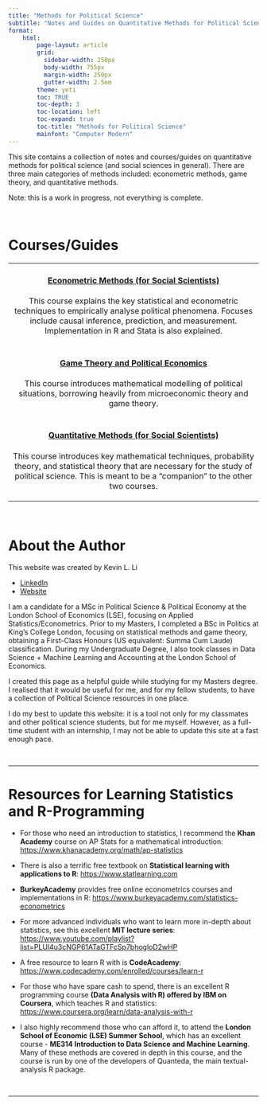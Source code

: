 ```yaml
---
title: "Methods for Political Science"
subtitle: "Notes and Guides on Quantitative Methods for Political Science"
format:
    html:
        page-layout: article
        grid:
          sidebar-width: 250px
          body-width: 755px
          margin-width: 250px
          gutter-width: 2.5em
        theme: yeti
        toc: TRUE
        toc-depth: 3
        toc-location: left
        toc-expand: true
        toc-title: "Methods for Political Science"
        mainfont: "Computer Modern"
---
```


This site contains a collection of notes and courses/guides on quantitative methods for political science (and social sciences in general). There are three main categories of methods included: econometric methods, game theory, and quantitative methods.

Note: this is a work in progress, not everything is complete.

<br />

# Courses/Guides

+:-------------------------------------------------------------------------------------------------------------------------------------------------------------------------------------------------------------------------------:+
| #### [Econometric Methods (for Social Scientists)](https://politicalscience.github.io/metrics)                                                                                                                                  |
|                                                                                                                                                                                                                                 |
| This course explains the key statistical and econometric techniques to empirically analyse political phenomena. Focuses include causal inference, prediction, and measurement. Implementation in R and Stata is also explained. |
+---------------------------------------------------------------------------------------------------------------------------------------------------------------------------------------------------------------------------------+
| #### [Game Theory and Political Economics](https://politicalscience.github.io/gametheory)                                                                                                                                       |
|                                                                                                                                                                                                                                 |
| This course introduces mathematical modelling of political situations, borrowing heavily from microeconomic theory and game theory.                                                                                             |
+---------------------------------------------------------------------------------------------------------------------------------------------------------------------------------------------------------------------------------+
| #### [Quantitative Methods (for Social Scientists)](https://politicalscience.github.io/maths)                                                                                                                                   |
|                                                                                                                                                                                                                                 |
| This course introduces key mathematical techniques, probability theory, and statistical theory that are necessary for the study of political science. This is meant to be a "companion" to the other two courses.               |
+---------------------------------------------------------------------------------------------------------------------------------------------------------------------------------------------------------------------------------+

<br />

# About the Author {#creator}

This website was created by Kevin L. Li

-   [LinkedIn](https://www.linkedin.com/in/kevinlingfengli/)
-   [Website](https://kevinli03.github.io)

I am a candidate for a MSc in Political Science & Political Economy at the London School of Economics (LSE), focusing on Applied Statistics/Econometrics. Prior to my Masters, I completed a BSc in Politics at King's College London, focusing on statistical methods and game theory, obtaining a First-Class Honours (US equivalent: Summa Cum Laude) classification. During my Undergraduate Degree, I also took classes in Data Science + Machine Learning and Accounting at the London School of Economics.

I created this page as a helpful guide while studying for my Masters degree. I realised that it would be useful for me, and for my fellow students, to have a collection of Political Science resources in one place.

I do my best to update this website: it is a tool not only for my classmates and other political science students, but for me myself. However, as a full-time student with an internship, I may not be able to update this site at a fast enough pace.

<br />

------------------------------------------------------------------------

# Resources for Learning Statistics and R-Programming {#resources}

-   For those who need an introduction to statistics, I recommend the **Khan Academy** course on AP Stats for a mathematical introduction: <https://www.khanacademy.org/math/ap-statistics>

-   There is also a terrific free textbook on **Statistical learning with applications to R**: <https://www.statlearning.com>

-   **BurkeyAcademy** provides free online econometrics courses and implementations in R: <https://www.burkeyacademy.com/statistics-econometrics>

-   For more advanced individuals who want to learn more in-depth about statistics, see this excellent **MIT lecture series**: <https://www.youtube.com/playlist?list=PLUl4u3cNGP61ATaGTFcSp7bhogloD2wHP>

-   A free resource to learn R with is **CodeAcademy**: <https://www.codecademy.com/enrolled/courses/learn-r>

-   For those who have spare cash to spend, there is an excellent R programming course **(Data Analysis with R) offered by IBM on Coursera**, which teaches R and statistics: <https://www.coursera.org/learn/data-analysis-with-r>

-   I also highly recommend those who can afford it, to attend the **London School of Economic (LSE) Summer School**, which has an excellent course - **ME314 Introduction to Data Science and Machine Learning**. Many of these methods are covered in depth in this course, and the course is run by one of the developers of Quanteda, the main textual-analysis R package.

<br />

------------------------------------------------------------------------
